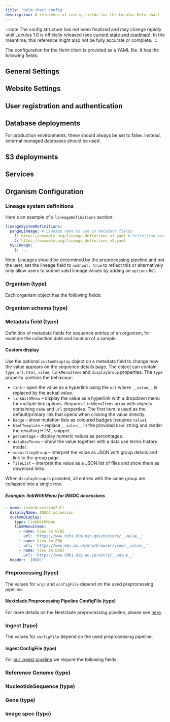 ```yaml
---
title: 'Helm chart config'
description: A reference of config fields for the Loculus Helm chart
---
```



:::note
The config structure has not been finalized and may change rapidly until Loculus 1.0 is
officially released (see [current state and roadmap](../../introduction/current-state-and-roadmap/)).
In the meantime, this reference might also not be fully accurate or complete.
:::

The configuration for the Helm chart is provided as a YAML file. It has the following fields:

## General Settings

<SchemaDocs group='general' fieldColumnClass='w-56' />

## Website Settings

<SchemaDocs group='website' fieldColumnClass='w-56' />

## User registration and authentication

<SchemaDocs group='auth' fieldColumnClass='w-56' />

## Database deployments

<SchemaDocs group='db' fieldColumnClass='w-72' />

For production environments, these should always be set to false.
Instead, external managed databases should be used.

## S3 deployments

<SchemaDocs group='s3' fieldColumnClass='w-72' />

## Services

<SchemaDocs group='services' fieldColumnClass='w-48' />

## Organism Configuration

<SchemaDocs group='organism-conf' fieldColumnClass='w-48' />

### Lineage system definitions

Here's an example of a `lineageDefinitions` section:

```yaml
lineageSystemDefinitions:
  pangoLineage: # Lineage name to use in metadata fields
    1: https://example.org/lineage_defintions_v1.yaml # Definition per pipeline version
    2: https://example.org/lineage_defintions_v2.yaml
  myLineage:
    1: ...
```

<SchemaDocs group='lineage-system-definitions' fieldColumnClass='w-48' />

Note: Lineages should be determined by the preprocessing pipeline and not the user, set the lineage field to `noInput: true` to reflect this or alternatively only allow users to submit valid lineage values by adding an `options` list.

### Organism (type)

Each organism object has the following fields:

<SchemaDocs group='organism' fieldColumnClass='w-48' />

### Organism schema (type)

<SchemaDocs group='schema' fieldColumnClass='w-60' />

### Metadata field (type)

Definition of metadata fields for sequence entries of an organism, for example the collection date and location of a sample.

<SchemaDocs group='metadata' fieldColumnClass='w-56' />

#### Custom display

Use the optional `customDisplay` object on a metadata field to change how the
value appears on the sequence details page. The object can contain
`type`, `url`, `html`, `value`, `linkMenuItems` and `displayGroup` properties. The `type`
property controls the behaviour:

- `link` – open the value as a hyperlink using the `url` where `__value__` is
  replaced by the actual value.
- `linkWithMenu` – display the value as a hyperlink with a dropdown menu for
  multiple link options. Requires `linkMenuItems` array with objects containing
  `name` and `url` properties. The first item is used as the default/primary link
  that opens when clicking the value directly.
- `badge` – show mutation lists as coloured badges (requires `value`).
- `htmlTemplate` – replace `__value__` in the provided `html` string and render
  the resulting HTML snippet.
- `percentage` – display numeric values as percentages.
- `dataUseTerms` – show the value together with a data use terms history modal.
- `submittingGroup` – interpret the value as JSON with group details and link to
  the group page.
- `fileList` – interpret the value as a JSON list of files and show them as
  download links.

When `displayGroup` is provided, all entries with the same group are collapsed
into a single row.

##### Example: linkWithMenu for INSDC accessions

```yaml
- name: insdcAccessionFull
  displayName: INSDC accession
  customDisplay:
    type: linkWithMenu
    linkMenuItems:
      - name: View in NCBI
        url: 'https://www.ncbi.nlm.nih.gov/nuccore/__value__'
      - name: View in ENA
        url: 'https://www.ebi.ac.uk/ena/browser/view/__value__'
      - name: View in DDBJ
        url: 'https://www.ddbj.nig.ac.jp/entry/__value__'
  header: 'INSDC'
```

### Preprocessing (type)

<SchemaDocs group='preprocessing' fieldColumnClass='w-28' />

The values for `args` and `configFile` depend on the used preprocessing pipeline.

#### Nextclade Preprocessing Pipeline ConfigFile (type)

<SchemaDocs group='nextcladePipelineConfigFile' fieldColumnClass='w-28' />

For more details on the Nextclade preprocessing pipeline, please see
[here](../../for-administrators/existing-preprocessing-pipelines/#nextclade-based-pipeline).

### Ingest (type)

<SchemaDocs group='ingest' fieldColumnClass='w-28' />

The values for `configFile` depend on the used preprocessing pipeline.

#### Ingest ConfigFile (type)

For [our ingest pipeline](https://github.com/loculus-project/loculus/tree/main/ingest) we require the following fields:

<SchemaDocs group='ingestPipelineConfigFile' fieldColumnClass='w-28' />

### Reference Genome (type)

<SchemaDocs group='reference-genome' fieldColumnClass='w-48' />

### NucleotideSequence (type)

<SchemaDocs group='nucleotide-sequence' fieldColumnClass='w-48' />

### Gene (type)

<SchemaDocs group='gene' fieldColumnClass='w-48' />

### Image spec (type)

<SchemaDocs group='image' fieldColumnClass='w-48' />
